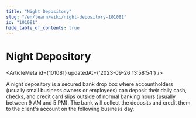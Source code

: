 ```yaml
---
title: "Night Depository"
slug: "/en/learn/wiki/night-depository-101081"
id: "101081"
hide_table_of_contents: true
---
```



# Night Depository

<ArticleMeta id={101081} updatedAt={'2023-09-26 13:58:54'} />
<div className='border-solid border-b border-t-0 my-4 border-[var(--ifm-color-gray-300)]' />

A night depository is a secured bank drop box where accountholders (usually small business owners or employees) can deposit their daily cash, checks, and credit card slips outside of normal banking hours (usually between 9 AM and 5 PM). The bank will collect the deposits and credit them to the client's account on the following business day.
